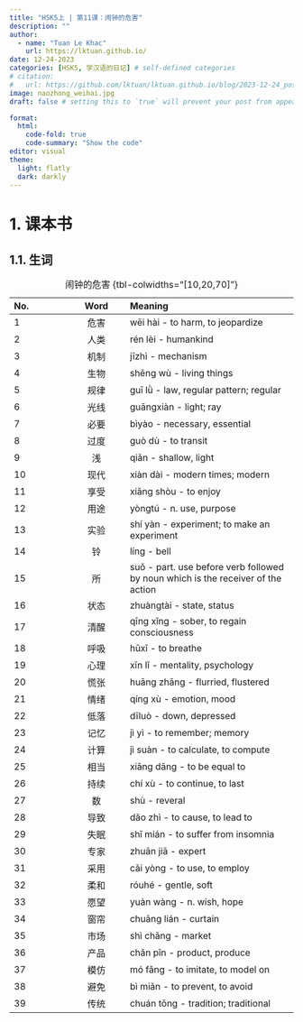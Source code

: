 ```yaml
---
title: "HSK5上 | 第11课：闹钟的危害"
description: ""
author:
  - name: "Tuan Le Khac"
    url: https://lktuan.github.io/
date: 12-24-2023
categories: [HSK5, 学汉语的日记] # self-defined categories
# citation: 
#   url: https://github.com/lktuan/lktuan.github.io/blog/2023-12-24_post/
image: naozhong_weihai.jpg
draft: false # setting this to `true` will prevent your post from appearing on your listing page until you're ready!

format: 
  html: 
    code-fold: true
    code-summary: "Show the code"
editor: visual
theme:
  light: flatly
  dark: darkly
---
```


# 1. 课本书

## 1.1. 生词

| No. |   Word   | Meaning                                                        |
|:--------------|:-------------:|:------------------------------------------|
|1|危害|wēi hài - to harm, to jeopardize|
|2|人类|rén lèi - humankind|
|3|机制|jīzhì - mechanism|
|4|生物|shēng wù - living things|
|5|规律|guī lǜ - law, regular pattern; regular|
|6|光线|guāngxiàn - light; ray|
|7|必要|bìyào - necessary, essential|
|8|过度|guò dù - to transit|
|9|浅|qiǎn - shallow, light|
|10|现代|xiàn dài - modern times; modern|
|11|享受|xiǎng shòu - to enjoy|
|12|用途|yòngtú - n. use, purpose|
|13|实验|shí yàn - experiment; to make an experiment|
|14|铃|líng - bell|
|15|所|suǒ - part. use before verb followed by noun which is the receiver of the action|
|16|状态|zhuàngtài - state, status|
|17|清醒|qīng xǐng - sober, to regain consciousness|
|18|呼吸|hūxī - to breathe|
|19|心理|xīn lǐ - mentality, psychology|
|20|慌张|huāng zhāng - flurried, flustered|
|21|情绪|qíng xù - emotion, mood|
|22|低落|dīluò - down, depressed|
|23|记忆|jì yì - to remember; memory|
|24|计算|jì suàn - to calculate, to compute|
|25|相当|xiāng dāng - to be equal to|
|26|持续|chí xù - to continue, to last|
|27|数|shù - reveral|
|28|导致|dǎo zhì - to cause, to lead to|
|29|失眠|shī mián - to suffer from insomnia|
|30|专家|zhuān jiā - expert|
|31|采用|cǎi yòng - to use, to employ|
|32|柔和|róuhé - gentle, soft|
|33|愿望|yuàn wàng - n. wish, hope|
|34|窗帘|chuāng lián - curtain|
|35|市场|shì chǎng - market|
|36|产品|chǎn pǐn - product, produce|
|37|模仿|mó fǎng - to imitate, to model on|
|38|避免|bì miǎn - to prevent, to avoid|
|39|传统|chuán tǒng - tradition; traditional|

: 闹钟的危害 {tbl-colwidths="\[10,20,70\]"}
